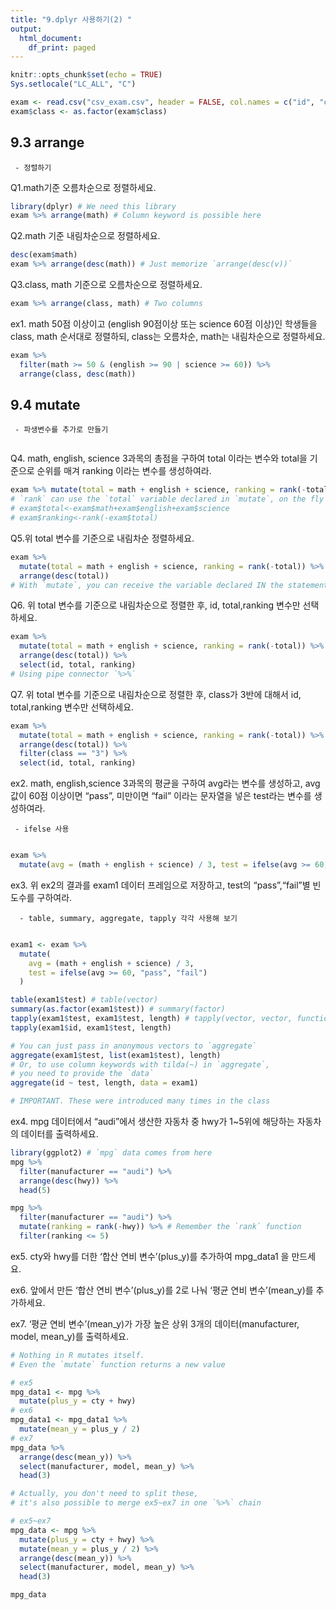 ---
title: "9.dplyr 사용하기(2) "
output:
  html_document:
    df_print: paged
---

```{r setup, include=FALSE}
knitr::opts_chunk$set(echo = TRUE)
Sys.setlocale("LC_ALL", "C")
```

```{r}
exam <- read.csv("csv_exam.csv", header = FALSE, col.names = c("id", "class", "math", "english", "science"))
exam$class <- as.factor(exam$class)
```

## 9.3 arrange

```         
 - 정렬하기
```

Q1.math기준 오름차순으로 정렬하세요.

```{r}
library(dplyr) # We need this library
exam %>% arrange(math) # Column keyword is possible here
```

Q2.math 기준 내림차순으로 정렬하세요.

```{r}
desc(exam$math)
exam %>% arrange(desc(math)) # Just memorize `arrange(desc(v))`
```

Q3.class, math 기준으로 오름차순으로 정렬하세요.

```{r}
exam %>% arrange(class, math) # Two columns
```

ex1. math 50점 이상이고 (english 90점이상 또는 science 60점 이상)인 학생들을 class, math 순서대로 정렬하되, class는 오름차순, math는 내림차순으로 정렬하세요.

```{r}
exam %>%
  filter(math >= 50 & (english >= 90 | science >= 60)) %>%
  arrange(class, desc(math))
```

## 9.4 mutate

```         
 - 파생변수를 추가로 만들기 
 
```

Q4. math, english, science 3과목의 총점을 구하여 total 이라는 변수와 total을 기준으로 순위를 매겨 ranking 이라는 변수를 생성하여라.

```{r}
exam %>% mutate(total = math + english + science, ranking = rank(-total))
# `rank` can use the `total` variable declared in `mutate`, on the fly
# exam$total<-exam$math+exam$english+exam$science
# exam$ranking<-rank(-exam$total)
```

Q5.위 total 변수를 기준으로 내림차순 정렬하세요.

```{r}
exam %>%
  mutate(total = math + english + science, ranking = rank(-total)) %>%
  arrange(desc(total))
# With `mutate`, you can receive the variable declared IN the statement itself, resulting in shorter syntax.
```

Q6. 위 total 변수를 기준으로 내림차순으로 정렬한 후, id, total,ranking 변수만 선택하세요.

```{r}
exam %>%
  mutate(total = math + english + science, ranking = rank(-total)) %>%
  arrange(desc(total)) %>%
  select(id, total, ranking)
# Using pipe connector `%>%`
```

Q7. 위 total 변수를 기준으로 내림차순으로 정렬한 후, class가 3반에 대해서 id, total,ranking 변수만 선택하세요.

```{r}
exam %>%
  mutate(total = math + english + science, ranking = rank(-total)) %>%
  arrange(desc(total)) %>%
  filter(class == "3") %>%
  select(id, total, ranking)
```

ex2. math, english,science 3과목의 평균을 구하여 avg라는 변수를 생성하고, avg 값이 60점 이상이면 "pass", 미만이면 "fail" 이라는 문자열을 넣은 test라는 변수를 생성하여라.

```         
 - ifelse 사용
  
```

```{r}
exam %>%
  mutate(avg = (math + english + science) / 3, test = ifelse(avg >= 60, "pass", "fail"))
```

ex3. 위 ex2의 결과를 exam1 데이터 프레임으로 저장하고, test의 "pass","fail"별 빈도수를 구하여라.

```         
  - table, summary, aggregate, tapply 각각 사용해 보기 
 
```

```{r}
exam1 <- exam %>%
  mutate(
    avg = (math + english + science) / 3,
    test = ifelse(avg >= 60, "pass", "fail")
  )

table(exam1$test) # table(vector)
summary(as.factor(exam1$test)) # summary(factor)
tapply(exam1$test, exam1$test, length) # tapply(vector, vector, function)
tapply(exam1$id, exam1$test, length)

# You can just pass in anonymous vectors to `aggregate`
aggregate(exam1$test, list(exam1$test), length)
# Or, to use column keywords with tilda(~) in `aggregate`,
# you need to provide the `data`
aggregate(id ~ test, length, data = exam1)

# IMPORTANT. These were introduced many times in the class
```

ex4. mpg 데이터에서 "audi"에서 생산한 자동차 중 hwy가 1\~5위에 해당하는 자동차의 데이터를 출력하세요.

```{r}
library(ggplot2) # `mpg` data comes from here
mpg %>%
  filter(manufacturer == "audi") %>%
  arrange(desc(hwy)) %>%
  head(5)

mpg %>%
  filter(manufacturer == "audi") %>%
  mutate(ranking = rank(-hwy)) %>% # Remember the `rank` function
  filter(ranking <= 5)
```

ex5. cty와 hwy를 더한 '합산 연비 변수'(plus_y)를 추가하여 mpg_data1 을 만드세요.

ex6. 앞에서 만든 '합산 연비 변수'(plus_y)를 2로 나눠 '평균 연비 변수'(mean_y)를 추가하세요.

ex7. '평균 연비 변수'(mean_y)가 가장 높은 상위 3개의 데이터(manufacturer, model, mean_y)를 출력하세요.

```{r}
# Nothing in R mutates itself.
# Even the `mutate` function returns a new value

# ex5
mpg_data1 <- mpg %>%
  mutate(plus_y = cty + hwy)
# ex6
mpg_data1 <- mpg_data1 %>%
  mutate(mean_y = plus_y / 2)
# ex7
mpg_data %>%
  arrange(desc(mean_y)) %>%
  select(manufacturer, model, mean_y) %>%
  head(3)

# Actually, you don't need to split these,
# it's also possible to merge ex5~ex7 in one `%>%` chain
```

```{r}
# ex5~ex7
mpg_data <- mpg %>%
  mutate(plus_y = cty + hwy) %>%
  mutate(mean_y = plus_y / 2) %>%
  arrange(desc(mean_y)) %>%
  select(manufacturer, model, mean_y) %>%
  head(3)

mpg_data
```
